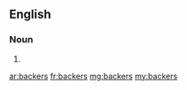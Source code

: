==English==

===Noun===
{{head|en|noun plural form}}

# {{plural of|backer|lang=en}}

[[ar:backers]]
[[fr:backers]]
[[mg:backers]]
[[my:backers]]